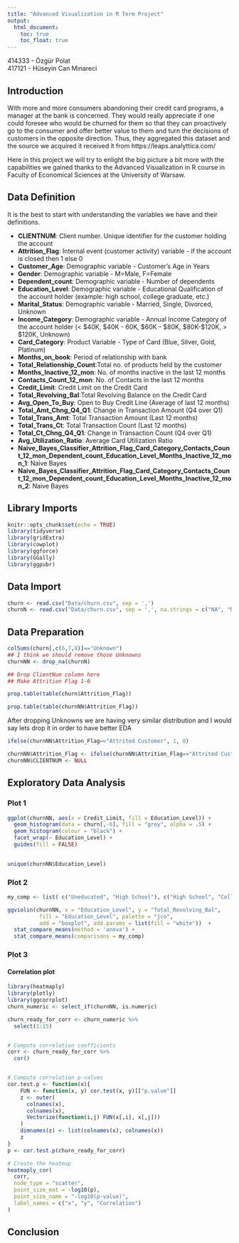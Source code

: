 ```yaml
---
title: "Advanced Visualization in R Term Project"
output:
  html_document:
    toc: true
    toc_float: true
---
```

414333 - Özgür Polat \
417121 - Hüseyin Can Minareci

## Introduction
With more and more consumers abandoning their credit card programs, a manager at the bank is concerned. They would really appreciate if one could foresee who would be churned for them so that they can proactively go to the consumer and offer better value to them and turn the decisions of customers in the opposite direction. Thus, they aggregated this dataset and the source we acquired it received it from https://leaps.analyttica.com/ 

Here in this project we will try to enlight the big picture a bit more with the capabilities we gained thanks to the Advanced Visualization in R course in Faculty of Economical Sciences at the University of Warsaw.

## Data Definition
It is the best to start with understanding the variables we have and their definitions.

* **CLIENTNUM**: Client number. Unique identifier for the customer holding the account
* **Attrition_Flag**: Internal event (customer activity) variable - if the account is closed then 1 else 0
* **Customer_Age**: Demographic variable - Customer's Age in Years
* **Gender**: Demographic variable - M=Male, F=Female
* **Dependent_count**: Demographic variable - Number of dependents
* **Education_Level**: Demographic variable - Educational Qualification of the account holder (example: high school, college graduate, etc.)
* **Marital_Status**: Demographic variable - Married, Single, Divorced, Unknown
* **Income_Category**: Demographic variable - Annual Income Category of the account holder (< $40K, $40K - 60K, $60K - $80K, $80K-$120K, > $120K, Unknown)
* **Card_Category**: Product Variable - Type of Card (Blue, Silver, Gold, Platinum)
* **Months_on_book**: Period of relationship with bank
* **Total_Relationship_Count**:Total no. of products held by the customer
* **Months_Inactive_12_mon**: No. of months inactive in the last 12 months
* **Contacts_Count_12_mon**: No. of Contacts in the last 12 months
* **Credit_Limit**: Credit Limit on the Credit Card
* **Total_Revolving_Bal**:Total Revolving Balance on the Credit Card
* **Avg_Open_To_Buy**: Open to Buy Credit Line (Average of last 12 months)
* **Total_Amt_Chng_Q4_Q1**: Change in Transaction Amount (Q4 over Q1)
* **Total_Trans_Amt**: Total Transaction Amount (Last 12 months)
* **Total_Trans_Ct**: Total Transaction Count (Last 12 months)
* **Total_Ct_Chng_Q4_Q1**: Change in Transaction Count (Q4 over Q1)
* **Avg_Utilization_Ratio**: Average Card Utilization Ratio
* **Naive_Bayes_Classifier_Attrition_Flag_Card_Category_Contacts_Count_12_mon_Dependent_count_Education_Level_Months_Inactive_12_mon_1**: Naive Bayes
* **Naive_Bayes_Classifier_Attrition_Flag_Card_Category_Contacts_Count_12_mon_Dependent_count_Education_Level_Months_Inactive_12_mon_2**: Naive Bayes


## Library Imports
```r
knitr::opts_chunk$set(echo = TRUE)
library(tidyverse)
library(gridExtra)
library(cowplot)
library(ggforce)
library(GGally)
library(ggpubr)
```

## Data Import
```r
churn <- read.csv("Data/churn.csv", sep = ',')
churnN <- read.csv("Data/churn.csv", sep = ',', na.strings = c("NA", "N/A", "Unknown"))
```

## Data Preparation

```r
colSums(churn[,c(6,7,8)]=="Unknown")
## I think we should remove those Unknowns
churnNN <- drop_na(churnN)

## Drop ClientNum column here
## Make Attrition Flag 1-0
```

```r
prop.table(table(churn$Attrition_Flag))
```
```r
prop.table(table(churnNN$Attrition_Flag))
```
After dropping Unknowns we are having very similar distribution and I would say lets drop it in order to have better EDA 


```r
ifelse(churnNN$Attrition_Flag=="Attrited Customer", 1, 0)

churnNN$Attrition_Flag <- ifelse(churnNN$Attrition_Flag=="Attrited Customer", 1, 0)
churnNN$CLIENTNUM <- NULL

```



## Exploratory Data Analysis

### Plot 1
```r
ggplot(churnNN, aes(x = Credit_Limit, fill = Education_Level)) + 
  geom_histogram(data = churn[,-6], fill = "grey", alpha = .5) + 
  geom_histogram(colour = "black") +
  facet_wrap(~ Education_Level) + 
  guides(fill = FALSE)
  

```


```r
unique(churnNN$Education_Level)
```

### Plot 2

```r
my_comp <- list( c("Uneducated", "High School"), c("High School", "College"), c("College", "Graduate"), c("Graduate", "Post-Graduate"), c("Post-Graduate", "Doctorate") )

ggviolin(churnNN, x = "Education_Level", y = "Total_Revolving_Bal",
          fill = "Education_Level", palette = "jco",
          add = "boxplot", add.params = list(fill = "white"))  + 
  stat_compare_means(method = 'anova') +
  stat_compare_means(comparisons = my_comp)
```

### Plot 3
#### Correlation plot
```r
library(heatmaply)
library(plotly)
library(ggcorrplot)
churn_numeric <- select_if(churnNN, is.numeric)

churn_ready_for_corr <- churn_numeric %>% 
  select(1:15)


# Compute correlation coefficients
corr <- churn_ready_for_corr %>% 
  cor()


# Compute correlation p-values
cor.test.p <- function(x){
    FUN <- function(x, y) cor.test(x, y)[["p.value"]]
    z <- outer(
      colnames(x), 
      colnames(x), 
      Vectorize(function(i,j) FUN(x[,i], x[,j]))
    )
    dimnames(z) <- list(colnames(x), colnames(x))
    z
}
p <- cor.test.p(churn_ready_for_corr)

# Create the heatmap
heatmaply_cor(
  corr,
  node_type = "scatter",
  point_size_mat = -log10(p), 
  point_size_name = "-log10(p-value)",
  label_names = c("x", "y", "Correlation")
)

```


## Conclusion















































